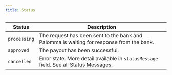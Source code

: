 ```yaml
---
title: Status
---
```


| Status       | Description                                                                                                                |
| ------------ | -------------------------------------------------------------------------------------------------------------------------- |
| `processing` | The request has been sent to the bank and Palomma is waiting for response from the bank.                                   |
| `approved`   | The payout has been successful.                                                                                            |
| `cancelled`  | Error state. More detail available in `statusMessage` field. See all [Status Messages](/api-documentation/statusMessages). |
